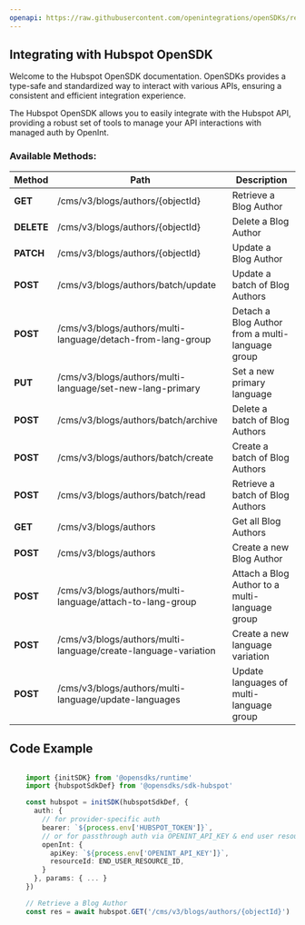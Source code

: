 ```yaml
---
openapi: https://raw.githubusercontent.com/openintegrations/openSDKs/refs/heads/main/sdks/sdk-hubspot/hubspot_cms_authors.oas.json
---
```


## Integrating with Hubspot OpenSDK 

Welcome to the Hubspot OpenSDK documentation. OpenSDKs provides a type-safe and standardized way to interact with various APIs, ensuring a consistent and efficient integration experience.

The Hubspot OpenSDK allows you to easily integrate with the Hubspot API, providing a robust set of tools to manage your API interactions with managed auth by OpenInt. 

### Available Methods:

| Method | Path | Description |
|--------|------|-------------|
| **GET** | /cms/v3/blogs/authors/{objectId} | Retrieve a Blog Author
| **DELETE** | /cms/v3/blogs/authors/{objectId} | Delete a Blog Author
| **PATCH** | /cms/v3/blogs/authors/{objectId} | Update a Blog Author
| **POST** | /cms/v3/blogs/authors/batch/update | Update a batch of Blog Authors
| **POST** | /cms/v3/blogs/authors/multi-language/detach-from-lang-group | Detach a Blog Author from a multi-language group
| **PUT** | /cms/v3/blogs/authors/multi-language/set-new-lang-primary | Set a new primary language
| **POST** | /cms/v3/blogs/authors/batch/archive | Delete a batch of Blog Authors
| **POST** | /cms/v3/blogs/authors/batch/create | Create a batch of Blog Authors
| **POST** | /cms/v3/blogs/authors/batch/read | Retrieve a batch of Blog Authors
| **GET** | /cms/v3/blogs/authors | Get all Blog Authors
| **POST** | /cms/v3/blogs/authors | Create a new Blog Author
| **POST** | /cms/v3/blogs/authors/multi-language/attach-to-lang-group | Attach a Blog Author to a multi-language group
| **POST** | /cms/v3/blogs/authors/multi-language/create-language-variation | Create a new language variation
| **POST** | /cms/v3/blogs/authors/multi-language/update-languages | Update languages of multi-language group


## Code Example

```typescript

    import {initSDK} from '@opensdks/runtime'
    import {hubspotSdkDef} from '@opensdks/sdk-hubspot'

    const hubspot = initSDK(hubspotSdkDef, {
      auth: {
        // for provider-specific auth
        bearer: `${process.env['HUBSPOT_TOKEN']}`,
        // or for passthrough auth via OPENINT_API_KEY & end user resourceId
        openInt: {
          apiKey: `${process.env['OPENINT_API_KEY']}`,
          resourceId: END_USER_RESOURCE_ID,
        }
      }, params: { ... }
    })

    // Retrieve a Blog Author
    const res = await hubspot.GET('/cms/v3/blogs/authors/{objectId}')
```
